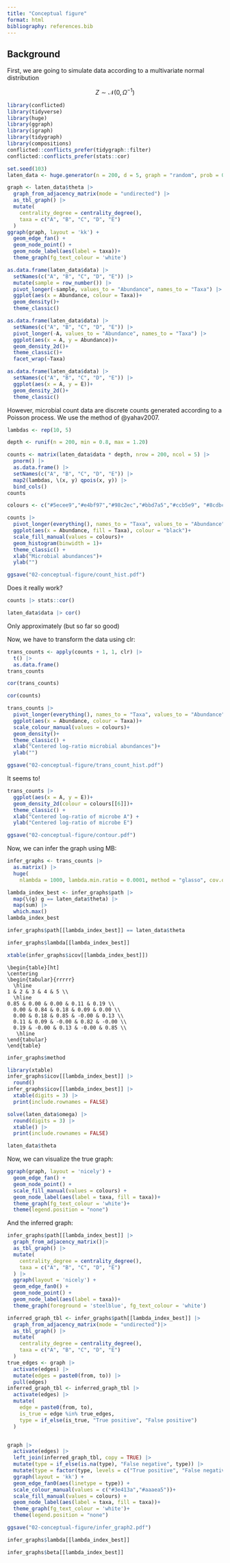 ```yaml
---
title: "Conceptual figure"
format: html
bibliography: references.bib
---
```


## Background

First, we are going to simulate data according to a multivariate normal distribution

$$
Z \sim \mathcal N(0, \Omega ^{-1})
$$

```r
library(conflicted)
library(tidyverse)
library(huge)
library(ggraph)
library(igraph)
library(tidygraph)
library(compositions)
conflicted::conflicts_prefer(tidygraph::filter)
conflicted::conflicts_prefer(stats::cor)
```

```r
set.seed(103)
laten_data <- huge.generator(n = 200, d = 5, graph = "random", prob = 0.3)
```

```r
graph <- laten_data$theta |>
  graph_from_adjacency_matrix(mode = "undirected") |>
  as_tbl_graph() |>
  mutate(
    centrality_degree = centrality_degree(),
    taxa = c("A", "B", "C", "D", "E") 
  )
ggraph(graph, layout = 'kk') + 
  geom_edge_fan() + 
  geom_node_point() + 
  geom_node_label(aes(label = taxa))+
  theme_graph(fg_text_colour = 'white')
```

```r
as.data.frame(laten_data$data) |>
  setNames(c("A", "B", "C", "D", "E")) |>
  mutate(sample = row_number()) |>
  pivot_longer(-sample, values_to = "Abundance", names_to = "Taxa") |>
  ggplot(aes(x = Abundance, colour = Taxa))+
  geom_density()+
  theme_classic()
```

```r
as.data.frame(laten_data$data) |>
  setNames(c("A", "B", "C", "D", "E")) |>
  pivot_longer(-A, values_to = "Abundance", names_to = "Taxa") |>
  ggplot(aes(x = A, y = Abundance))+
  geom_density_2d()+
  theme_classic()+
  facet_wrap(~Taxa)
```

```r
as.data.frame(laten_data$data) |>
  setNames(c("A", "B", "C", "D", "E")) |>
  ggplot(aes(x = A, y = E))+
  geom_density_2d()+
  theme_classic()

```

However, microbial count data are discrete counts generated according to a Poisson process. We use the method of @yahav2007.

```r
lambdas <- rep(10, 5)

depth <- runif(n = 200, min = 0.8, max = 1.20)

counts <- matrix(laten_data$data * depth, nrow = 200, ncol = 5) |> 
  pnorm() |>
  as.data.frame() |>
  setNames(c("A", "B", "C", "D", "E")) |>
  map2(lambdas, \(x, y) qpois(x, y)) |>
  bind_cols()
counts
```

```r
colours <- c("#5ecee9","#e4bf97","#98c2ec","#bbd7a5","#ccb5e9", "#8cdbcf", "#ebacbe")

counts |>
  pivot_longer(everything(), names_to = "Taxa", values_to = "Abundance") |>
  ggplot(aes(x = Abundance, fill = Taxa), colour = "black")+
  scale_fill_manual(values = colours)+
  geom_histogram(binwidth = 1)+
  theme_classic() +
  xlab("Microbial abundances")+
  ylab("")

ggsave("02-conceptual-figure/count_hist.pdf")
```

Does it really work?

```r
counts |> stats::cor()
```

```r
laten_data$data |> cor()
```

Only approximately (but so far so good)

Now, we have to transform the data using clr:

```r
trans_counts <- apply(counts + 1, 1, clr) |>
  t() |>
  as.data.frame()
trans_counts
```

```r
cor(trans_counts)
```

```r
cor(counts)
```

```r
trans_counts |>
  pivot_longer(everything(), names_to = "Taxa", values_to = "Abundance") |>
  ggplot(aes(x = Abundance, colour = Taxa))+
  scale_colour_manual(values = colours)+
  geom_density()+
  theme_classic() +
  xlab("Centered log-ratio microbial abundances")+
  ylab("")

ggsave("02-conceptual-figure/trans_count_hist.pdf")
```

It seems to!

```r
trans_counts |>
  ggplot(aes(x = A, y = E))+
  geom_density_2d(colour = colours[[6]])+
  theme_classic() +
  xlab("Centered log-ratio of microbe A") +
  ylab("Centered log-ratio of microbe E")

ggsave("02-conceptual-figure/contour.pdf")
```

Now, we can infer the graph using MB:

```r
infer_graphs <- trans_counts |>
  as.matrix() |>
  huge(
    nlambda = 1000, lambda.min.ratio = 0.0001, method = "glasso", cov.output = TRUE)


```

```r
lambda_index_best <- infer_graphs$path |>
  map(\(g) g == laten_data$theta) |>
  map(sum) |>
  which.max()
lambda_index_best
```

```r
infer_graphs$path[[lambda_index_best]] == laten_data$theta
```

```r
infer_graphs$lambda[[lambda_index_best]]
```

```r
xtable(infer_graphs$icov[[lambda_index_best]])

```

```         
\begin{table}[ht]
\centering
\begin{tabular}{rrrrr}
  \hline
1 & 2 & 3 & 4 & 5 \\ 
  \hline
0.85 & 0.00 & 0.00 & 0.11 & 0.19 \\ 
  0.00 & 0.84 & 0.18 & 0.09 & 0.00 \\ 
  0.00 & 0.18 & 0.85 & -0.00 & 0.13 \\ 
  0.11 & 0.09 & -0.00 & 0.82 & -0.00 \\ 
  0.19 & -0.00 & 0.13 & -0.00 & 0.85 \\ 
   \hline
\end{tabular}
\end{table}
```

```r
infer_graphs$method
```

```r
library(xtable)
infer_graphs$icov[[lambda_index_best]] |>
  round()
infer_graphs$icov[[lambda_index_best]] |>
  xtable(digits = 3) |>
  print(include.rownames = FALSE)
```

```r
solve(laten_data$omega) |>
  round(digits = 3) |>
  xtable() |>
  print(include.rownames = FALSE)
```

```r
laten_data$theta
```

Now, we can visualize the true graph:

```r
ggraph(graph, layout = 'nicely') + 
  geom_edge_fan() + 
  geom_node_point() +
  scale_fill_manual(values = colours) +
  geom_node_label(aes(label = taxa, fill = taxa))+
  theme_graph(fg_text_colour = 'white')+
  theme(legend.position = "none")
```

And the inferred graph:

```r
infer_graphs$path[[lambda_index_best]] |>
  graph_from_adjacency_matrix()|>
  as_tbl_graph() |>
  mutate(
    centrality_degree = centrality_degree(),
    taxa = c("A", "B", "C", "D", "E") 
  ) |>
  ggraph(layout = 'nicely') + 
  geom_edge_fan0() + 
  geom_node_point() + 
  geom_node_label(aes(label = taxa))+
  theme_graph(foreground = 'steelblue', fg_text_colour = 'white')
```

```r
inferred_graph_tbl <- infer_graphs$path[[lambda_index_best]] |>
  graph_from_adjacency_matrix(mode = "undirected")|>
  as_tbl_graph() |>
  mutate(
    centrality_degree = centrality_degree(),
    taxa = c("A", "B", "C", "D", "E") 
  )
true_edges <- graph |>
  activate(edges) |>
  mutate(edges = paste0(from, to)) |>
  pull(edges)
inferred_graph_tbl <- inferred_graph_tbl |>
  activate(edges) |>
  mutate(
    edge = paste0(from, to),
    is_true = edge %in% true_edges,
    type = if_else(is_true, "True positive", "False positive")
  )


graph |>
  activate(edges) |>
  left_join(inferred_graph_tbl, copy = TRUE) |>
  mutate(type = if_else(is.na(type), "False negative", type)) |>
  mutate(type = factor(type, levels = c("True positive", "False negative"))) |>
  ggraph(layout = 'kk') + 
  geom_edge_fan0(aes(linetype = type)) + 
  scale_colour_manual(values = c("#3e413a","#aaaea5"))+
  scale_fill_manual(values = colours) +
  geom_node_label(aes(label = taxa, fill = taxa))+
  theme_graph(fg_text_colour = 'white')+
  theme(legend.position = "none")

ggsave("02-conceptual-figure/infer_graph2.pdf")
```

```r
infer_graphs$lambda[[lambda_index_best]]
```

```r
infer_graphs$beta[[lambda_index_best]]
```

```r

```
